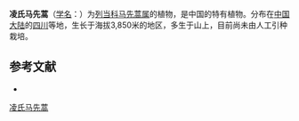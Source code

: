 {{Speciesbox
| name = 凌氏马先蒿
| status = 
| status_system = 
| image =
| genus = Pedicularis
| species = lingelsheimiana
| authority = Limpr.
}}

'''凌氏马先蒿'''（[[学名|学名]]：{{lang|la|''Pedicularis lingelsheimiana''}}）为[[列当科|列当科]][[马先蒿属|马先蒿属]]的植物，是中国的特有植物。分布在[[中国大陆|中国大陆]]的[[四川|四川]]等地，生长于海拔3,850米的地区，多生于山上，目前尚未由人工引种栽培。

== 参考文献 ==
<div class="references-small">
* {{cite web| url =http://www.bioinfo.cn/db05/KmzwSpecies.php?action=view&id=21360| title =凌氏马先蒿| work =《中国高等植物数据库全库》| publisher =中国科学院微生物研究所| author =昆明植物研究所| accessdate =2009-02-25| deadurl =yes| archiveurl =https://web.archive.org/web/20160305041255/http://www.bioinfo.cn/db05/KmzwSpecies.php?action=view&id=21360| archivedate =2016-03-05}}
</div>
{{Taxonbar|from=Q10895949}}

[[Category:马先蒿属|凌氏马先蒿]]


{{植物小作品}}